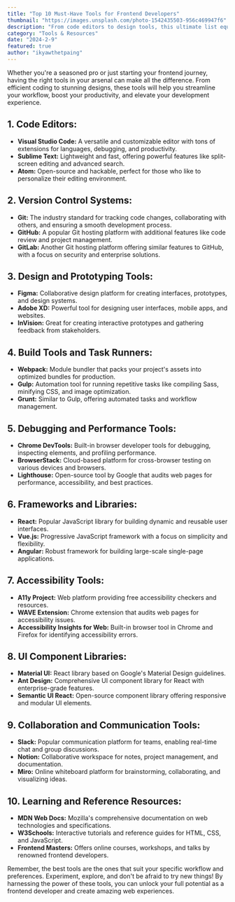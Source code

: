 ```yaml
---
title: "Top 10 Must-Have Tools for Frontend Developers"
thumbnail: "https://images.unsplash.com/photo-1542435503-956c469947f6"
description: "From code editors to design tools, this ultimate list equips you with the essential weapons for frontend mastery."
category: "Tools & Resources"
date: "2024-2-9"
featured: true
author: "ikyawthetpaing"
---
```


Whether you're a seasoned pro or just starting your frontend journey, having the right tools in your arsenal can make all the difference. From efficient coding to stunning designs, these tools will help you streamline your workflow, boost your productivity, and elevate your development experience.

## 1. Code Editors:

- **Visual Studio Code:** A versatile and customizable editor with tons of extensions for languages, debugging, and productivity.
- **Sublime Text:** Lightweight and fast, offering powerful features like split-screen editing and advanced search.
- **Atom:** Open-source and hackable, perfect for those who like to personalize their editing environment.

## 2. Version Control Systems:

- **Git:** The industry standard for tracking code changes, collaborating with others, and ensuring a smooth development process.
- **GitHub:** A popular Git hosting platform with additional features like code review and project management.
- **GitLab:** Another Git hosting platform offering similar features to GitHub, with a focus on security and enterprise solutions.

## 3. Design and Prototyping Tools:

- **Figma:** Collaborative design platform for creating interfaces, prototypes, and design systems.
- **Adobe XD:** Powerful tool for designing user interfaces, mobile apps, and websites.
- **InVision:** Great for creating interactive prototypes and gathering feedback from stakeholders.

## 4. Build Tools and Task Runners:

- **Webpack:** Module bundler that packs your project's assets into optimized bundles for production.
- **Gulp:** Automation tool for running repetitive tasks like compiling Sass, minifying CSS, and image optimization.
- **Grunt:** Similar to Gulp, offering automated tasks and workflow management.

## 5. Debugging and Performance Tools:

- **Chrome DevTools:** Built-in browser developer tools for debugging, inspecting elements, and profiling performance.
- **BrowserStack:** Cloud-based platform for cross-browser testing on various devices and browsers.
- **Lighthouse:** Open-source tool by Google that audits web pages for performance, accessibility, and best practices.

## 6. Frameworks and Libraries:

- **React:** Popular JavaScript library for building dynamic and reusable user interfaces.
- **Vue.js:** Progressive JavaScript framework with a focus on simplicity and flexibility.
- **Angular:** Robust framework for building large-scale single-page applications.

## 7. Accessibility Tools:

- **A11y Project:** Web platform providing free accessibility checkers and resources.
- **WAVE Extension:** Chrome extension that audits web pages for accessibility issues.
- **Accessibility Insights for Web:** Built-in browser tool in Chrome and Firefox for identifying accessibility errors.

## 8. UI Component Libraries:

- **Material UI:** React library based on Google's Material Design guidelines.
- **Ant Design:** Comprehensive UI component library for React with enterprise-grade features.
- **Semantic UI React:** Open-source component library offering responsive and modular UI elements.

## 9. Collaboration and Communication Tools:

- **Slack:** Popular communication platform for teams, enabling real-time chat and group discussions.
- **Notion:** Collaborative workspace for notes, project management, and documentation.
- **Miro:** Online whiteboard platform for brainstorming, collaborating, and visualizing ideas.

## 10. Learning and Reference Resources:

- **MDN Web Docs:** Mozilla's comprehensive documentation on web technologies and specifications.
- **W3Schools:** Interactive tutorials and reference guides for HTML, CSS, and JavaScript.
- **Frontend Masters:** Offers online courses, workshops, and talks by renowned frontend developers.

Remember, the best tools are the ones that suit your specific workflow and preferences. Experiment, explore, and don't be afraid to try new things! By harnessing the power of these tools, you can unlock your full potential as a frontend developer and create amazing web experiences.
